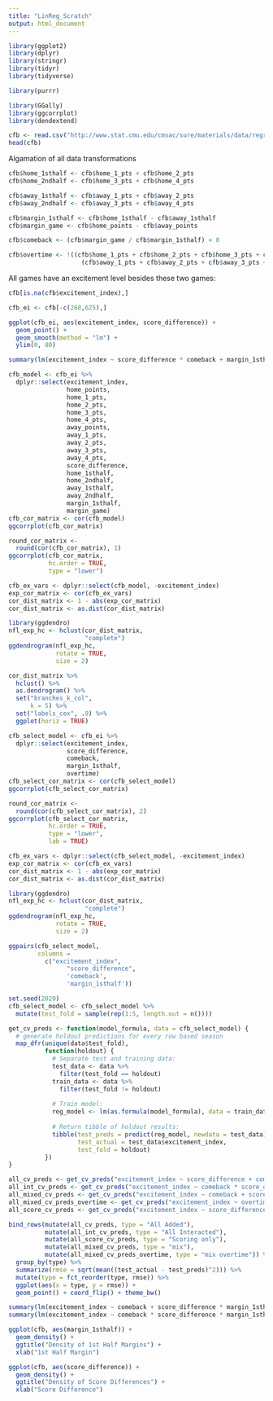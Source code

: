 ```yaml
---
title: "LinReg_Scratch"
output: html_document
---
```


```r
library(ggplot2)
library(dplyr)
library(stringr)
library(tidyr)
library(tidyverse)

library(purrr)

library(GGally)
library(ggcorrplot)
library(dendextend)
```

```r
cfb <- read.csv("http://www.stat.cmu.edu/cmsac/sure/materials/data/regression_projects/cfb_2019_games.csv")
head(cfb)
```


Algamation of all data transformations

```r

cfb$home_1sthalf <- cfb$home_1_pts + cfb$home_2_pts 
cfb$home_2ndhalf <- cfb$home_3_pts + cfb$home_4_pts

cfb$away_1sthalf <- cfb$away_1_pts + cfb$away_2_pts
cfb$away_2ndhalf <- cfb$away_3_pts + cfb$away_4_pts

cfb$margin_1sthalf <- cfb$home_1sthalf - cfb$away_1sthalf
cfb$margin_game <- cfb$home_points - cfb$away_points

cfb$comeback <- (cfb$margin_game / cfb$margin_1sthalf) < 0

cfb$overtime <- !((cfb$home_1_pts + cfb$home_2_pts + cfb$home_3_pts + cfb$home_4_pts) == cfb$home_points |
                    (cfb$away_1_pts + cfb$away_2_pts + cfb$away_3_pts + cfb$away_4_pts) == cfb$away_points)
```


All games have an excitement level besides these two games:
```r
cfb[is.na(cfb$excitement_index),]

cfb_ei <- cfb[-c(268,625),]
```


```r
ggplot(cfb_ei, aes(excitement_index, score_difference)) +
  geom_point() +
  geom_smooth(method = "lm") +
  ylim(0, 80)
```

```r
summary(lm(excitement_index ~ score_difference * comeback + margin_1sthalf, cfb))
```



```r
cfb_model <- cfb_ei %>%
  dplyr::select(excitement_index, 
                home_points,
                home_1_pts, 
                home_2_pts,
                home_3_pts,
                home_4_pts,
                away_points,
                away_1_pts,
                away_2_pts,
                away_3_pts,
                away_4_pts,
                score_difference,
                home_1sthalf,
                home_2ndhalf,
                away_1sthalf,
                away_2ndhalf,
                margin_1sthalf,
                margin_game)
cfb_cor_matrix <- cor(cfb_model)
ggcorrplot(cfb_cor_matrix)
```

```r
round_cor_matrix <- 
  round(cor(cfb_cor_matrix), 1)
ggcorrplot(cfb_cor_matrix, 
           hc.order = TRUE,
           type = "lower")
```

```r
cfb_ex_vars <- dplyr::select(cfb_model, -excitement_index)
exp_cor_matrix <- cor(cfb_ex_vars)
cor_dist_matrix <- 1 - abs(exp_cor_matrix)
cor_dist_matrix <- as.dist(cor_dist_matrix)

library(ggdendro)
nfl_exp_hc <- hclust(cor_dist_matrix,
                     "complete") 
ggdendrogram(nfl_exp_hc,
             rotate = TRUE,
             size = 2)
```

```r
cor_dist_matrix %>%
  hclust() %>%
  as.dendrogram() %>%
  set("branches_k_col", 
      k = 5) %>% 
  set("labels_cex", .9) %>%
  ggplot(horiz = TRUE)
```



```r
cfb_select_model <- cfb_ei %>%
  dplyr::select(excitement_index, 
                score_difference,
                comeback,
                margin_1sthalf,
                overtime)
cfb_select_cor_matrix <- cor(cfb_select_model)
ggcorrplot(cfb_select_cor_matrix)
```

```r
round_cor_matrix <- 
  round(cor(cfb_select_cor_matrix), 2)
ggcorrplot(cfb_select_cor_matrix, 
           hc.order = TRUE,
           type = "lower",
           lab = TRUE)
```

```r
cfb_ex_vars <- dplyr::select(cfb_select_model, -excitement_index)
exp_cor_matrix <- cor(cfb_ex_vars)
cor_dist_matrix <- 1 - abs(exp_cor_matrix)
cor_dist_matrix <- as.dist(cor_dist_matrix)

library(ggdendro)
nfl_exp_hc <- hclust(cor_dist_matrix,
                     "complete") 
ggdendrogram(nfl_exp_hc,
             rotate = TRUE,
             size = 2)
```

```r
ggpairs(cfb_select_model,
        columns =
          c("excitement_index", 
                "score_difference",
                'comeback',
                'margin_1sthalf'))
```



```r
set.seed(2020)
cfb_select_model <- cfb_select_model %>%
  mutate(test_fold = sample(rep(1:5, length.out = n())))
```


```r
get_cv_preds <- function(model_formula, data = cfb_select_model) {
  # generate holdout predictions for every row based season
  map_dfr(unique(data$test_fold), 
          function(holdout) {
            # Separate test and training data:
            test_data <- data %>%
              filter(test_fold == holdout)
            train_data <- data %>%
              filter(test_fold != holdout)
            
            # Train model:
            reg_model <- lm(as.formula(model_formula), data = train_data)
            
            # Return tibble of holdout results:
            tibble(test_preds = predict(reg_model, newdata = test_data),
                   test_actual = test_data$excitement_index,
                   test_fold = holdout) 
          })
}


```


```r

all_cv_preds <- get_cv_preds("excitement_index ~ score_difference + comeback + margin_1sthalf")
all_int_cv_preds <- get_cv_preds("excitement_index ~ comeback * score_difference * margin_1sthalf")
all_mixed_cv_preds <- get_cv_preds("excitement_index ~ comeback + score_difference * margin_1sthalf")
all_mixed_cv_preds_overtime <- get_cv_preds("excitement_index ~ overtime + comeback + score_difference * margin_1sthalf")
all_score_cv_preds <- get_cv_preds("excitement_index ~ score_difference + margin_1sthalf")


```

```r
bind_rows(mutate(all_cv_preds, type = "All Added"),
          mutate(all_int_cv_preds, type = "All Interacted"),
          mutate(all_score_cv_preds, type = "Scoring only"),
          mutate(all_mixed_cv_preds, type = "mix"),
          mutate(all_mixed_cv_preds_overtime, type = "mix overtime")) %>%
  group_by(type) %>%
  summarize(rmse = sqrt(mean((test_actual - test_preds)^2))) %>%
  mutate(type = fct_reorder(type, rmse)) %>%
  ggplot(aes(x = type, y = rmse)) +
  geom_point() + coord_flip() + theme_bw()
```

```r
summary(lm(excitement_index ~ comeback + score_difference * margin_1sthalf, cfb_ei))
summary(lm(excitement_index ~ comeback * score_difference * margin_1sthalf, cfb_ei))
```

```r
ggplot(cfb, aes(margin_1sthalf)) +
  geom_density() +
  ggtitle("Density of 1st Half Margins") +
  xlab("1st Half Margin")

ggplot(cfb, aes(score_difference)) +
  geom_density() +
  ggtitle("Density of Score Differences") +
  xlab("Score Difference")
```

